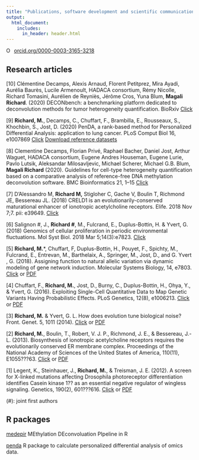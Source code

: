 ```yaml
---
title: "Publications, software development and scientific communication"
output:
  html_document:
    includes:
      in_header: header.html
---
```



<a href="https://orcid.org/0000-0003-3165-3218" target="orcid.widget" rel="noopener noreferrer" style="vertical-align:top;"><img src="https://orcid.org/sites/default/files/images/orcid_16x16.png" style="width:1em;margin-right:.5em;" alt="ORCID iD icon">orcid.org/0000-0003-3165-3218</a>

## Research articles

[10] Clémentine Decamps, Alexis Arnaud, Florent Petitprez, Mira Ayadi, Aurélia Baurès, Lucile Armenoult, HADACA consortium, Rémy Nicolle, Richard Tomasini, Aurélien de Reyniès, Jérôme Cros, Yuna Blum, **Magali Richard**. (2020) DECONbench: a benchmarking platform dedicated to deconvolution methods for tumor heterogeneity quantification. BioRxiv [Click](https://doi.org/10.1101/2020.06.06.131482 ) 


[9] **Richard, M.**, Decamps, C., Chuffart, F., Brambilla, E., Rousseaux, S., Khochbin, S., Jost, D. (2020) PenDA, a rank-based method for Personalized Differential Analysis: application to lung cancer. PLoS Comput Biol 16, e1007869 [Click](https://doi.org/10.1371/journal.pcbi.1007869) <a href="penda_data.zip" download> Download reference datasets </a>  

[8] Clementine Decamps, Florian Privé, Raphael Bacher, Daniel Jost, Arthur Waguet, HADACA consortium, Eugene Andres Houseman, Eugene Lurie, Pavlo Lutsik, Aleksandar Milosavljevic, Michael Scherer, Michael G.B. Blum, **Magali Richard** (2020). Guidelines for cell-type heterogeneity quantification based on a comparative analysis of reference-free DNA methylation deconvolution software.  BMC Bioinformatics 21, 1–15  [Click](https://doi.org/10.1186/s12859-019-3307-2) 


[7] D'Alessandro M, **Richard M,** Stigloher C, Gache V, Boulin T, Richmond JE, Bessereau JL. (2018) CRELD1 is an evolutionarily-conserved maturational enhancer of ionotropic acetylcholine receptors. Elife. 2018 Nov 7;7. pii: e39649. 
[Click](https://elifesciences.org/articles/39649)

[6] Salignon #, J., **Richard #**, M., Fulcrand, E., Duplus-Bottin, H. & Yvert, G. (2018) Genomics of cellular proliferation in periodic environmental fluctuations. Mol Syst Biol. 2018 Mar 5;14(3):e7823. [Click](http://msb.embopress.org.insb.bib.cnrs.fr/content/14/3/e7823.long)

[5] **Richard, M.***, Chuffart, F, Duplus-Bottin, H., Pouyet, F., Spichty, M., Fulcrand, E., Entrevan, M., Barthelaix, A., Springer, M., Jost, D., and G. Yvert , G. (2018). Assigning function to natural allelic variation via dynamic modeling of gene network induction. Molecular Systems Biology, 14, e7803. [Click](https://doi.org/10.15252/msb.20177803) or [PDF](msbgal3.full.pdf)

[4] Chuffart, F., **Richard, M.**, Jost, D., Burny, C., Duplus-Bottin, H., Ohya, Y., & Yvert, G. (2016). Exploiting Single-Cell Quantitative Data to Map Genetic Variants Having Probabilistic Effects. PLoS Genetics, 12(8), e1006213. [Click](http://doi.org/10.1371/journal.pgen.1006213) or [PDF](PLoS Genetics 2016 Chuffart.pdf)

[3] **Richard, M.** & Yvert, G. L. How does evolution tune biological noise? Front. Genet. 5, 1011 (2014). [Click](http://doi.org/10.3389/fgene.2014.00374) or [PDF](frontiers.pdf)

[2] **Richard, M.**, Boulin, T., Robert, V. J. P., Richmond, J. E., & Bessereau, J.-L. (2013). Biosynthesis of ionotropic acetylcholine receptors requires the evolutionarily conserved ER membrane complex. Proceedings of the National Academy of Sciences of the United States of America, 110(11), E1055???63. [Click](http://doi.org/10.1073/pnas.1216154110) or [PDF](pnas.pdf)

[1] Legent, K., Steinhauer, J., **Richard, M.**, & Treisman, J. E. (2012). A screen for X-linked mutations affecting Drosophila photoreceptor differentiation identifies Casein kinase 1?? as an essential negative regulator of wingless signaling. Genetics, 190(2), 601???616. [Click](http://doi.org/10.1534/genetics.111.133827) or [PDF](genetics.pdf)

(#): joint first authors



## R packages

[medepir](https://github.com/bcm-uga/medepir) MEthylation DEconvoluation PIpeline in R

[penda](https://github.com/bcm-uga/penda) R package to calculate personalized differential analysis of omics data.  



